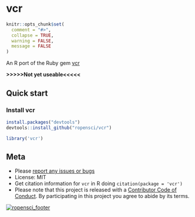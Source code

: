 vcr
=======

```r
knitr::opts_chunk$set(
  comment = "#>",
  collapse = TRUE,
  warning = FALSE,
  message = FALSE
)
```

An R port of the Ruby gem [vcr](https://github.com/vcr/vcr)

__>>>>>Not yet useable<<<<<__

## Quick start

### Install vcr

```r
install.packages("devtools")
devtools::install_github("ropensci/vcr")
```

```r
library('vcr')
```

## Meta

* Please [report any issues or bugs](https://github.com/ropensci/vcr/issues)
* License: MIT
* Get citation information for `vcr` in R doing `citation(package = 'vcr')`
* Please note that this project is released with a [Contributor Code of Conduct](CONDUCT.md). By participating in this project you agree to abide by its terms.

[![ropensci_footer](http://ropensci.org/public_images/github_footer.png)](http://ropensci.org)
